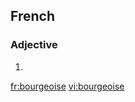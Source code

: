 ==French==

===Adjective===
{{infl|fr|adjective form}} {{f}}

# {{feminine of|bourgeois}}

[[fr:bourgeoise]]
[[vi:bourgeoise]]